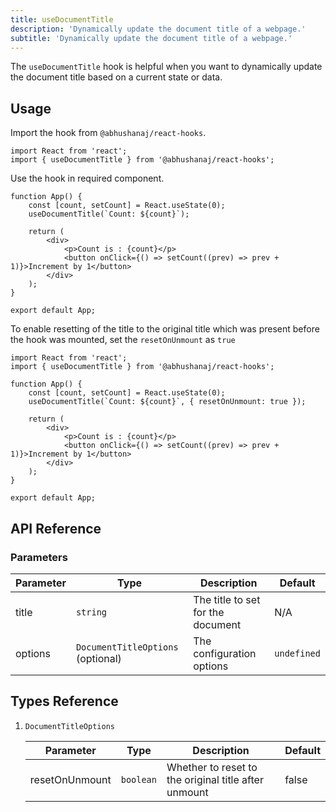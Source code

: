 ```yaml
---
title: useDocumentTitle
description: 'Dynamically update the document title of a webpage.'
subtitle: 'Dynamically update the document title of a webpage.'
---
```



The `useDocumentTitle` hook is helpful when you want to dynamically update the document title based on a current state or data.

<DemoWrapper title="useDocumentTitle">
	<UseDocumentTitleExample client:load />
</DemoWrapper>

## Usage

Import the hook from `@abhushanaj/react-hooks`.

```tsx title="./src/App.tsx" ins={2}
import React from 'react';
import { useDocumentTitle } from '@abhushanaj/react-hooks';
```

Use the hook in required component.

```tsx title="./src/App.tsx" ins={3}
function App() {
	const [count, setCount] = React.useState(0);
	useDocumentTitle(`Count: ${count}`);

	return (
		<div>
			<p>Count is : {count}</p>
			<button onClick={() => setCount((prev) => prev + 1)}>Increment by 1</button>
		</div>
	);
}

export default App;
```

To enable resetting of the title to the original title which was present before the hook was mounted, set the `resetOnUnmount` as `true`

```tsx title="./src/App.tsx" ins={6}
import React from 'react';
import { useDocumentTitle } from '@abhushanaj/react-hooks';

function App() {
	const [count, setCount] = React.useState(0);
	useDocumentTitle(`Count: ${count}`, { resetOnUnmount: true });

	return (
		<div>
			<p>Count is : {count}</p>
			<button onClick={() => setCount((prev) => prev + 1)}>Increment by 1</button>
		</div>
	);
}

export default App;
```

## API Reference

### Parameters

| Parameter | Type                              | Description                       | Default     |
| --------- | --------------------------------- | --------------------------------- | ----------- |
| title     | `string`                          | The title to set for the document | N/A         |
| options   | `DocumentTitleOptions` (optional) | The configuration options         | `undefined` |

## Types Reference

1.  `DocumentTitleOptions`

    | Parameter      | Type      | Description                                          | Default |
    | -------------- | --------- | ---------------------------------------------------- | ------- |
    | resetOnUnmount | `boolean` | Whether to reset to the original title after unmount | false   |
